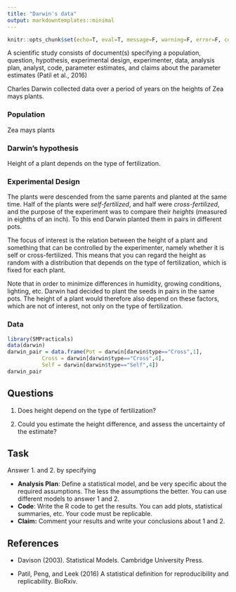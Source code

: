 ```yaml
---
title: "Darwin's data"
output: markdowntemplates::minimal
---
```


```r
knitr::opts_chunk$set(echo=T, eval=T, message=F, warning=F, error=F, comment=NA)
```

A scientific study consists of document(s) specifying a population, question, hypothesis, 
experimental design, experimenter, data, analysis plan, analyst, code, parameter estimates, and claims about the parameter estimates (Patil et al., 2016)

Charles Darwin collected data over a period of years on the heights of Zea mays plants. 

### Population

Zea mays plants

### Darwin's hypothesis

Height of a plant depends on the type of fertilization. 

### Experimental Design

The plants were descended from the same parents and planted at the same time. Half of the plants were *self-fertilized*, and half were *cross-fertilized*, and the purpose of the experiment was to compare their *heights* (measured in eighths of an inch). To this end Darwin planted them in pairs in different pots.

The focus of interest is the relation between the height of a plant and something that can be controlled by the experimenter, namely whether it is self or cross-fertilized. This means that you can regard the height as random with a distribution that depends on the type of fertilization, which is fixed for each plant. 

Note that in order to minimize differences in humidity, growing conditions, lighting, etc. Darwin had decided to plant the seeds in pairs in the same pots.
The height of a plant would therefore also depend on these factors, which are not of interest, not only on the type of fertilization. 

### Data

```r
library(SMPracticals)
data(darwin)
darwin_pair = data.frame(Pot = darwin[darwin$type=="Cross",1],
           Cross = darwin[darwin$type=="Cross",4],
           Self = darwin[darwin$type=="Self",4])
darwin_pair
```


## Questions


1. Does height depend on the type of fertilization? 

2. Could you estimate the height difference, and assess the uncertainty of the estimate?


## Task

Answer 1. and 2. by specifying

*  **Analysis Plan**: Define a statistical model, and be very specific about the required assumptions. The less the assumptions the better. You can use different models to answer 1 and 2. 
* **Code**: Write the R code to get the results. You can add plots, statistical summaries, etc. Your code must be replicable. 
* **Claim:** Comment your results and write your conclusions about 1 and 2.


## References

* Davison (2003). Statistical Models. Cambridge University Press. 

* Patil, Peng, and Leek (2016) A statistical definition for reproducibility and replicability. BioRxiv.

